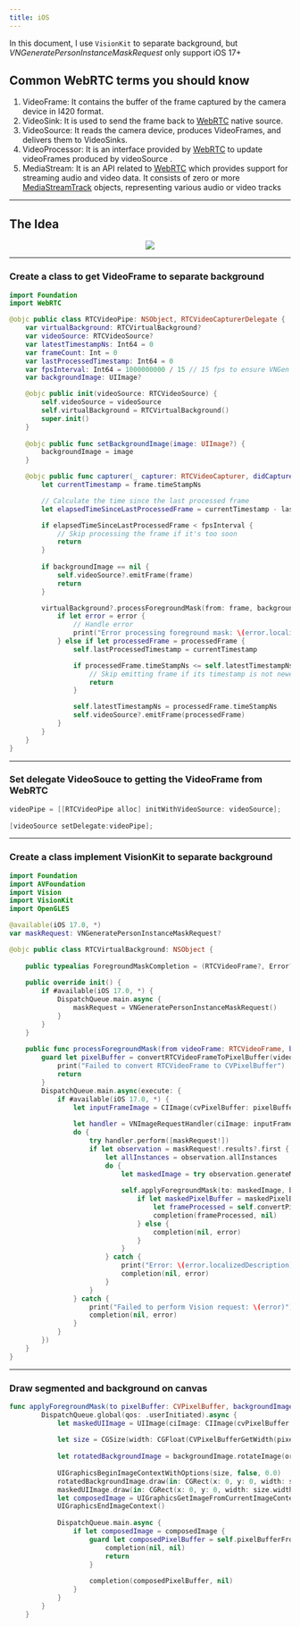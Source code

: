 ```yaml
---
title: iOS
---
```


<Callout>In this document, I use `VisionKit` to separate background, but *VNGeneratePersonInstanceMaskRequest* only support iOS 17+</Callout>

## Common WebRTC terms you should know

1. VideoFrame: It contains the buffer of the frame captured by the camera device in I420 format.
2. VideoSink:  It is used to send the frame back to [WebRTC](https://developer.mozilla.org/en-US/docs/Web/API/WebRTC_API) native source.
3. VideoSource: It reads the camera device, produces VideoFrames, and delivers them to VideoSinks.
4. VideoProcessor: It is an interface provided by [WebRTC](https://developer.mozilla.org/en-US/docs/Web/API/WebRTC_API) to update videoFrames produced by videoSource .
5. MediaStream: It is an API related to [WebRTC](https://developer.mozilla.org/en-US/docs/Web/API/WebRTC_API) which provides support for streaming audio and video data. It consists of zero or more [MediaStreamTrack](https://developer.mozilla.org/en-US/docs/Web/API/MediaStreamTrack) objects, representing various audio or video tracks

---

## The Idea

<div align="center">
  <img src="/images/idea-virtual-background.drawio.svg" />
</div>

---

### Create a class to get VideoFrame to separate background

```swift
import Foundation
import WebRTC

@objc public class RTCVideoPipe: NSObject, RTCVideoCapturerDelegate {
    var virtualBackground: RTCVirtualBackground?
    var videoSource: RTCVideoSource?
    var latestTimestampNs: Int64 = 0
    var frameCount: Int = 0
    var lastProcessedTimestamp: Int64 = 0
    var fpsInterval: Int64 = 1000000000 / 15 // 15 fps to ensure VNGen can proccess
    var backgroundImage: UIImage?

    @objc public init(videoSource: RTCVideoSource) {
        self.videoSource = videoSource
        self.virtualBackground = RTCVirtualBackground()
        super.init()
    }
    
    @objc public func setBackgroundImage(image: UIImage?) {
        backgroundImage = image
    }

    @objc public func capturer(_ capturer: RTCVideoCapturer, didCapture frame: RTCVideoFrame) {
        let currentTimestamp = frame.timeStampNs

        // Calculate the time since the last processed frame
        let elapsedTimeSinceLastProcessedFrame = currentTimestamp - lastProcessedTimestamp

        if elapsedTimeSinceLastProcessedFrame < fpsInterval {
            // Skip processing the frame if it's too soon
            return
        }
        
        if backgroundImage == nil {
            self.videoSource?.emitFrame(frame)
            return
        }

        virtualBackground?.processForegroundMask(from: frame, backgroundImage: backgroundImage!) { processedFrame, error in
            if let error = error {
                // Handle error
                print("Error processing foreground mask: \(error.localizedDescription)")
            } else if let processedFrame = processedFrame {
                self.lastProcessedTimestamp = currentTimestamp

                if processedFrame.timeStampNs <= self.latestTimestampNs {
                    // Skip emitting frame if its timestamp is not newer than the latest one
                    return
                }

                self.latestTimestampNs = processedFrame.timeStampNs
                self.videoSource?.emitFrame(processedFrame)
            }
        }
    }
}
```

---

### Set delegate VideoSouce to getting the VideoFrame from WebRTC

```objective-c
videoPipe = [[RTCVideoPipe alloc] initWithVideoSource: videoSource];
        
[videoSource setDelegate:videoPipe];
```

---

### Create a class implement VisionKit to separate background

```swift
import Foundation
import AVFoundation
import Vision
import VisionKit
import OpenGLES

@available(iOS 17.0, *)
var maskRequest: VNGeneratePersonInstanceMaskRequest?

@objc public class RTCVirtualBackground: NSObject {
    
    public typealias ForegroundMaskCompletion = (RTCVideoFrame?, Error?) -> Void
    
    public override init() {
        if #available(iOS 17.0, *) {
            DispatchQueue.main.async {
                maskRequest = VNGeneratePersonInstanceMaskRequest()
            }
        }
    }
    
    public func processForegroundMask(from videoFrame: RTCVideoFrame, backgroundImage: UIImage, completion: @escaping ForegroundMaskCompletion) {
        guard let pixelBuffer = convertRTCVideoFrameToPixelBuffer(videoFrame) else {
            print("Failed to convert RTCVideoFrame to CVPixelBuffer")
            return
        }
        DispatchQueue.main.async(execute: {
            if #available(iOS 17.0, *) {
                let inputFrameImage = CIImage(cvPixelBuffer: pixelBuffer).resize()
                
                let handler = VNImageRequestHandler(ciImage: inputFrameImage!, options: [:])
                do {
                    try handler.perform([maskRequest!])
                    if let observation = maskRequest!.results?.first {
                        let allInstances = observation.allInstances
                        do {
                            let maskedImage = try observation.generateMaskedImage(ofInstances: allInstances, from: handler, croppedToInstancesExtent: false)
                            
                            self.applyForegroundMask(to: maskedImage, backgroundImage: backgroundImage) { maskedPixelBuffer, error in
                                if let maskedPixelBuffer = maskedPixelBuffer {
                                    let frameProcessed = self.convertPixelBufferToRTCVideoFrame(maskedPixelBuffer, rotation: videoFrame.rotation, timeStampNs: videoFrame.timeStampNs)
                                    completion(frameProcessed, nil)
                                } else {
                                    completion(nil, error)
                                }
                            }
                        } catch {
                            print("Error: \(error.localizedDescription)")
                            completion(nil, error)
                        }
                    }
                } catch {
                    print("Failed to perform Vision request: \(error)")
                    completion(nil, error)
                }
            }
        })   
    }
}
```

---

### Draw segmented and background on canvas

```swift
func applyForegroundMask(to pixelBuffer: CVPixelBuffer, backgroundImage: UIImage, completion: @escaping (CVPixelBuffer?, Error?) -> Void) {
        DispatchQueue.global(qos: .userInitiated).async {
            let maskedUIImage = UIImage(ciImage: CIImage(cvPixelBuffer: pixelBuffer))
            
            let size = CGSize(width: CGFloat(CVPixelBufferGetWidth(pixelBuffer)), height: CGFloat(CVPixelBufferGetHeight(pixelBuffer)))
            
            let rotatedBackgroundImage = backgroundImage.rotateImage(orientation: UIImage.Orientation.up)
            
            UIGraphicsBeginImageContextWithOptions(size, false, 0.0)
            rotatedBackgroundImage.draw(in: CGRect(x: 0, y: 0, width: size.width, height: size.height))
            maskedUIImage.draw(in: CGRect(x: 0, y: 0, width: size.width, height: size.height))
            let composedImage = UIGraphicsGetImageFromCurrentImageContext()
            UIGraphicsEndImageContext()
            
            DispatchQueue.main.async {
                if let composedImage = composedImage {
                    guard let composedPixelBuffer = self.pixelBufferFromImage(image: composedImage) else {
                        completion(nil, nil)
                        return
                    }
                    
                    completion(composedPixelBuffer, nil)
                }
            }
        }
    }
```